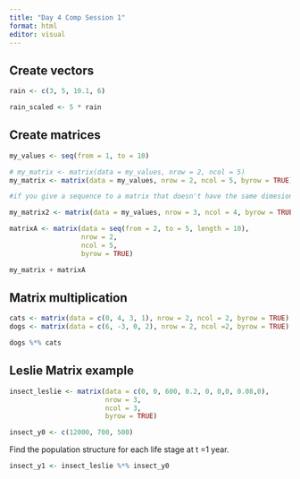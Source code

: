 ```yaml
---
title: "Day 4 Comp Session 1"
format: html
editor: visual
---
```


## Create vectors

```r
rain <- c(3, 5, 10.1, 6)

rain_scaled <- 5 * rain
```

## Create matrices

```r
my_values <- seq(from = 1, to = 10)
```

```r
# my_matrix <- matrix(data = my_values, nrow = 2, ncol = 5)
my_matrix <- matrix(data = my_values, nrow = 2, ncol = 5, byrow = TRUE)

```

```r
#if you give a sequence to a matrix that doesn't have the same dimesions, it will repeat the sequence over and add those values

my_matrix2 <- matrix(data = my_values, nrow = 3, ncol = 4, byrow = TRUE)
```

```r
matrixA <- matrix(data = seq(from = 2, to = 5, length = 10), 
                  nrow = 2, 
                  ncol = 5, 
                  byrow = TRUE)
```

```r
my_matrix + matrixA
```

## Matrix multiplication

```r
cats <- matrix(data = c(0, 4, 3, 1), nrow = 2, ncol = 2, byrow = TRUE)
dogs <- matrix(data = c(6, -3, 0, 2), nrow = 2, ncol =2, byrow = TRUE)
```

```r
dogs %*% cats
```

## Leslie Matrix example

```r
insect_leslie <- matrix(data = c(0, 0, 600, 0.2, 0, 0,0, 0.08,0),
                        nrow = 3,
                        ncol = 3,
                        byrow = TRUE)

insect_y0 <- c(12000, 700, 500)
```

Find the population structure for each life stage at t =1 year.

```r
insect_y1 <- insect_leslie %*% insect_y0
```

